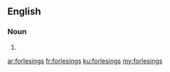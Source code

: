 ==English==

===Noun===
{{head|en|plural}}

# {{plural of|forlesing|lang=en|nocat=1}}

[[ar:forlesings]]
[[fr:forlesings]]
[[ku:forlesings]]
[[my:forlesings]]